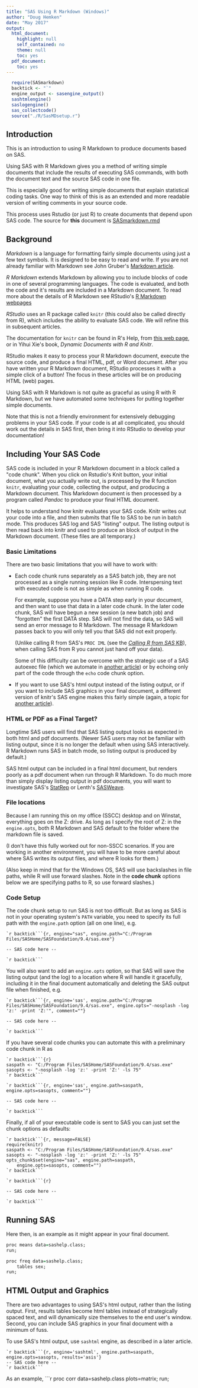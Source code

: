 ```yaml
---
title: "SAS Using R Markdown (Windows)"
author: "Doug Hemken"
date: "May 2017"
output:
  html_document:
    highlight: null
    self_contained: no
    theme: null
    toc: yes
  pdf_document:
    toc: yes
---
```



```r
  require(SASmarkdown)
  backtick <- "`"
  engine_output <- sasengine_output()
  sashtmlengine()
  saslogengine()
  sas_collectcode()
  source("./R/SasMDsetup.r")
```

## Introduction
This is an introduction to using R Markdown to produce
documents based on SAS.  

Using SAS with R Markdown gives you a method of writing simple documents that
include the results of executing SAS commands, with both the document text 
and the source SAS code in one file.

This is especially good for writing simple documents that explain statistical
coding tasks.  One way to think of this is as an extended and more 
readable version of writing
comments in your source code.

This process uses 
Rstudio (or just R) to create documents that depend upon SAS code.
The source for **this** document is [SASmarkdown.rmd](SASmarkdown.rmd)

## Background
*Markdown* is a language for formatting fairly simple documents using 
just a few text symbols.  It is designed to be easy to read and write. If 
you are not already familiar with Markdown see John Gruber\'s
[Markdown article](https://daringfireball.net/projects/markdown/). 

*R Markdown* extends Markdown by allowing you to include blocks of code in one
of several programming languages.  The code is evaluated, and both the
code and it\'s results are included in a Markdown document.  To read
more about the details of R Markdown see RStudio\'s 
[R Markdown webpages](http://rmarkdown.rstudio.com/lesson-1.html)

*RStudio* uses an R package called `knitr` (this could also be called
directly from R), which includes the ability to evaluate SAS code.  We
will refine this in subsequent articles.

The documentation for `knitr` can be found in R\'s Help, from 
[this web page](https://yihui.name/knitr/), or in Yihui Xie\'s book,
*Dynamic Documents with R and Knitr*.

RStudio makes
it easy to process your R Markdown document, execute the source code, and produce
a final HTML, pdf, or Word
document.  After you have written your R Markdown document, RStudio processes
it with a simple click of a button!  The focus in these articles will be
on producing HTML (web) pages.

Using SAS with R Markdown is not quite as graceful as using R 
with R Markdown, but we have automated some techniques for putting together
simple documents.

Note that this is not a friendly environment for extensively
debugging problems in your SAS code.  If your code
is at all complicated, you should work out the details
in SAS first, then bring it into RStudio to develop
your documentation!

## Including Your SAS Code
SAS code is included in your R Markdown document in a block called
a \"code chunk\".  When you click on Rstudio\'s Knit button, your 
initial document, what you actually write out,
is processed by the R function `knitr`, evaluating your code, collecting
the output, and producing a Markdown document. This Markdown document
is then processed by a program called *Pandoc* to produce your final
HTML document.

It helps to understand how knitr evaluates your SAS code.  Knitr writes
out your code into a file, and then submits that file to SAS to be
run in batch mode.  This produces SAS log and SAS \"listing\" output.
The listing output is then read back into knitr and used to produce
an block of output in the Markdown document.  (These files are all
temporary.)

### Basic Limitations
There are two basic limitations that you will have to work with:

* Each code chunk runs separately as a SAS batch job, they 
are not processed as a
single running session like R code.  Interspersing text with executed
code is not as simple as when running R code.  

    For example, suppose you
have a DATA step early in your document, and then want to use that
data in a later code chunk.  In the later code chunk,
SAS will have begun a new session (a new batch job) and \"forgotten\" the first
DATA step.  SAS will not find the data, so SAS will send an error message to
R Markdown.  The message R Markdown passes back to you will only tell you
that SAS did not exit properly.

    (Unlike calling R from 
SAS\'s `PROC IML` (see the 
[*Calling R from SAS* KB](../SASWindows/RfromSAS.html)),
when calling SAS from R you cannot just hand off your data).

    Some of this difficulty
can be overcome with the strategic use of a SAS autoexec file (which
we automate in [another article](SASmdlinkcode.html)) or
by echoing only part of the code through the `echo` code chunk option.

* If you want to use SAS\'s html output instead of the listing
output, or if you want to include SAS graphics in your final document,
a different version of knitr\'s SAS engine makes this fairly simple
(again, a topic for [another article](SAShtmlengine.html)).

### HTML or PDF as a Final Target?
Longtime SAS users will find that SAS listing output looks as
expected in both html and pdf documents.  (Newer SAS users may not be
familiar with listing output, since it is no longer the default when
using SAS interactively.  R Markdown runs SAS in batch mode,
so listing output is produced by default.)

SAS html output can be included in a final html document, but renders
poorly as a pdf document when run through R Markdown.  To do much more 
than simply display listing output 
in pdf documents, you will want to investigate SAS\'s 
[StatRep](http://support.sas.com/resources/papers/proceedings12/324-2012.pdf) 
or Lenth\'s [SASWeave](http://homepage.cs.uiowa.edu/~rlenth/SASweave/).

### File locations
Because I am running this on my office (SSCC) desktop and on Winstat,
everything goes on the Z: drive.  As long as I specify
the root of Z: in the `engine.opts`, both
R Markdown and SAS default to the folder where the
markdown file is saved.  

(I don\'t have this fully worked out for non-SSCC scenarios.
If you are working
in another environment, you will have to be more careful about
where SAS writes its output files, and where R looks for them.)

(Also keep in mind that for the Windows OS, SAS will use backslashes
in file paths, while R will use forward slashes.  Note in the **code
chunk** options below we are specifying paths to R, so use forward slashes.)

### Code Setup
The code chunk setup to run SAS is not too difficult.  But as long as 
SAS is
not in your operating system\'s `PATH` variable, you need to specify its
full path with the `engine.path` option (all on one line), e.g.

    `r backtick```{r, engine="sas", engine.path="C:/Program Files/SASHome/SASFoundation/9.4/sas.exe"}
    
    -- SAS code here --
    
    `r backtick```

You will also want to add an `engine.opts` option, so that SAS will
save the listing output (and the log) to a location where R will handle
it gracefully, including it in the final document automatically and
deleting the SAS output file when finished, e.g.

    `r backtick```{r, engine='sas', engine.path="C:/Program Files/SASHome/SASFoundation/9.4/sas.exe", engine.opts="-nosplash -log 'z:' -print 'Z:'", comment=""}
    
    -- SAS code here --
    
    `r backtick```
    
If you have several code chunks you can automate this with a preliminary
code chunk in R as

    `r backtick```{r}
    saspath <- "C:/Program Files/SASHome/SASFoundation/9.4/sas.exe"
    sasopts <- "-nosplash -log 'z:' -print 'Z:' -ls 75"
    `r backtick```

    `r backtick```{r, engine='sas', engine.path=saspath, engine.opts=sasopts, comment=""}
    
    -- SAS code here --
    
    `r backtick```
    
Finally, if all of your executable code is sent to SAS  you can 
just set the chunk
options as defaults:

    `r backtick```{r, message=FALSE}
    require(knitr)
    saspath <- "C:/Program Files/SASHome/SASFoundation/9.4/sas.exe"
    sasopts <- "-nosplash -log 'z:' -print 'Z:' -ls 75"
    opts_chunk$set(engine="sas", engine.path=saspath, 
        engine.opts=sasopts, comment="")
    `r backtick```

    `r backtick```{r}
    
    -- SAS code here --
    
    `r backtick```

## Running SAS
Here then, is an example as it might appear in your final document.
```r
proc means data=sashelp.class;
run;

proc freq data=sashelp.class;
    tables sex;
run;
```

## HTML Output and Graphics
There are two advantages to using SAS\'s html output, rather than
the listing output.  First, results tables become html tables instead
of strategically spaced text, and will dynamically size
themselves to the end user\'s window.  Second, you can include
SAS graphics in your final document with a minimum of fuss.

To use SAS\'s html output, use `sashtml` engine, as described in a later
article.

    `r backtick```{r, engine='sashtml', engine.path=saspath, engine.opts=sasopts, results='asis'}
    -- SAS code here --
    `r backtick```

As an example,
```r
proc corr data=sashelp.class plots=matrix;
run;

